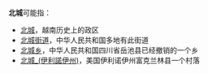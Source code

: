 '''北城'''可能指：
*[[北城|北城]]，越南历史上的政区
*[[北城街道|北城街道]]，中华人民共和国多地有此街道
*[[北城乡|北城乡]]，中华人民共和国四川省岳池县已经撤销的一个乡
*[[北城_(伊利諾伊州)|北城_(伊利諾伊州)]]，美国伊利诺伊州富克兰林县一个村落
{{消歧义|cat=二字地名消歧义}}